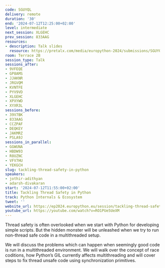 ```yaml
---
code: SGUYQL
delivery: remote
duration: '30'
end: '2024-07-12T12:25:00+02:00'
level: intermediate
next_session: XLGEHC
prev_session: 833AAG
resources:
- description: Talk slides
  resource: https://pretalx.com/media/europython-2024/submissions/SGUYQL/resources/EuroPython_-_Tackling_Thread_Safety_in_Pyth_dGbf2Vb.pdf
room: Terrace 2B
session_type: Talk
sessions_after:
- 9VFEQE
- GP8AMS
- JJAKNR
- JRGVQM
- KVNTFE
- PYV9VD
- XLGEHC
- XPXYWD
- XYXR3L
sessions_before:
- 39V7BK
- 833AAG
- CCZPAF
- DEQKEY
- JAKMRZ
- PSLA9J
sessions_in_parallel:
- GGWUNA
- HBDW93
- R8UZNC
- VFV7HU
- YEKGCH
slug: tackling-thread-safety-in-python
speakers:
- jothir-adithyan
- adarsh-divakaran
start: '2024-07-12T11:55:00+02:00'
title: Tackling Thread Safety in Python
track: Python Internals & Ecosystem
tweet: ''
website_url: https://ep2024.europython.eu/session/tackling-thread-safety-in-python
youtube_url: https://youtube.com/watch?v=RO1PUe5UeXM
---
```


Thread safety is often overlooked when we start with Python for developing simple scripts. But the hidden monster will be unleashed when we try to run non-thread safe code in a multithreaded setup.

We will discuss the problems which can happen when seemingly good code is run in a multithreaded environment. We will walk over the concept of race coditions, how Python’s GIL currently affects multithreading and will cover steps to fix thread unsafe code using synchronization primitives.
